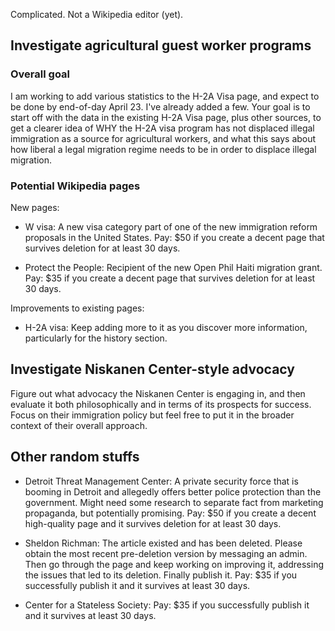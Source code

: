 Complicated. Not a Wikipedia editor (yet).

== Investigate agricultural guest worker programs ==

=== Overall goal ===

I am working to add various statistics to the H-2A Visa page, and expect to be done by end-of-day April 23. I've already added a few. Your goal is to start off with the data in the existing H-2A Visa page, plus other sources, to get a clearer idea of WHY the H-2A visa program has not displaced illegal immigration as a source for agricultural workers, and what this says about how liberal a legal migration regime needs to be in order to displace illegal migration.

=== Potential Wikipedia pages ===

New pages:

* W visa: A new visa category part of one of the new immigration reform proposals in the United States. Pay: $50 if you create a decent page that survives deletion for at least 30 days.

* Protect the People: Recipient of the new Open Phil Haiti migration grant. Pay: $35 if you create a decent page that survives deletion for at least 30 days.

Improvements to existing pages:

* H-2A visa: Keep adding more to it as you discover more information, particularly for the history section.

== Investigate Niskanen Center-style advocacy ==

Figure out what advocacy the Niskanen Center is engaging in, and then evaluate it both philosophically and in terms of its prospects for success. Focus on their immigration policy but feel free to put it in the broader context of their overall approach.

== Other random stuffs ==

* Detroit Threat Management Center: A private security force that is booming in Detroit and allegedly offers better police protection than the government. Might need some research to separate fact from marketing propaganda, but potentially promising. Pay: $50 if you create a decent high-quality page and it survives deletion for at least 30 days.

* Sheldon Richman: The article existed and has been deleted. Please obtain the most recent pre-deletion version by messaging an admin. Then go through the page and keep working on improving it, addressing the issues that led to its deletion. Finally publish it. Pay: $35 if you successfully publish it and it survives at least 30 days.

* Center for a Stateless Society: Pay: $35 if you successfully publish it and it survives at least 30 days.


